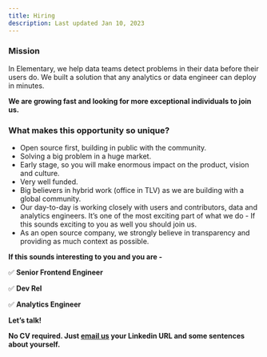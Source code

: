 ```yaml
---
title: Hiring
description: Last updated Jan 10, 2023
---
```


### Mission

In Elementary, we help data teams detect problems in their data before their users do. We built a solution that any analytics or data engineer can deploy in minutes.

**We are growing fast and looking for more exceptional individuals to join us.**

### What makes this opportunity so unique?

- Open source first, building in public with the community.
- Solving a big problem in a huge market.
- Early stage, so you will make enormous impact on the product, vision and culture.
- Very well funded.
- Big believers in hybrid work (office in TLV) as we are building with a global community.
- Our day-to-day is working closely with users and contributors, data and analytics engineers.  It’s one of the most exciting part of what we do - If this sounds exciting to you as well you should join us.
- As an open source company, we strongly believe in transparency and providing as much context as possible.

**If this sounds interesting to you and you are -**

✅ **Senior Frontend Engineer**

✅ **Dev Rel**

✅ **Analytics Engineer**

**Let’s talk!**

**No CV required. Just [email us](mailto:hiring@elementary-data.com) your Linkedin URL and some sentences about yourself.**
